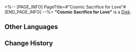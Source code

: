 <%-- [PAGE_INFO]
PageTitle=#"Cosmic Sacrifice for Love"#
[END_PAGE_INFO] --%>
{{Item Infobox
|id          = 210226
|image       = Item Cosmic Sacrifice for Love.png
|type        = Disk
|invCategory = Valuables
|rarity      = 3
|effect      = 
|description = A record that can be played on the Express' phonograph. It might be a chance acquisition or a gift from someone else. All sorts of memories surge up when the music plays &mdash; the smiles, encounters, touches, and the excitement of battle. Maybe that is why people still collect records even as society rapidly advances.<br />The current record contains the track, "Cosmic Sacrifice for Love."
}}
{{Description|''As though fireworks were set off upon the skies, love and death bloom simultaneously.''}}
'''"Cosmic Sacrifice for Love"''' is a [[Disk]].

==Other Languages==
{{Other Languages
|en   = "Cosmic Sacrifice for Love"
|zhs  = 《宇宙殉情时》
|zht  = 《宇宙殉情時》
|ja   = 『宇宙が殉情する時』
|ko   = ≪우주가 사랑을 위해 목숨을 바칠 때≫
|es   = Sacrificio cósmico por amor
|fr   = « Cosmic Sacrifice for Love »
|ru   = Cosmic Sacrifice for Love
|th   = Cosmic Sacrifice for Love
|vi   = Vũ Trụ Chết Vì Yêu
|de   = „Kosmische Aufopferung für die Liebe“
|id   = "Cosmic Sacrifice for Love"
|pt   = "Cosmic Sacrifice for Love"
}}

==Change History==
{{Change History|1.5}}